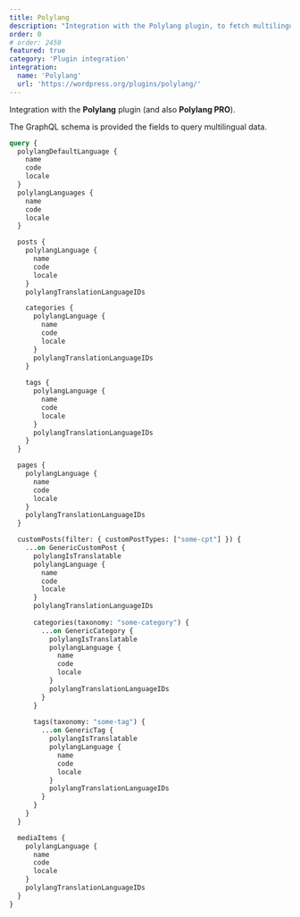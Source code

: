 ```yaml
---
title: Polylang
description: "Integration with the Polylang plugin, to fetch multilingual data."
order: 0
# order: 2450
featured: true
category: 'Plugin integration'
integration:
  name: 'Polylang'
  url: 'https://wordpress.org/plugins/polylang/'
---
```


Integration with the **Polylang** plugin (and also **Polylang PRO**).

The GraphQL schema is provided the fields to query multilingual data.

```graphql
query {
  polylangDefaultLanguage {
    name
    code
    locale
  }
  polylangLanguages {
    name
    code
    locale
  }

  posts {
    polylangLanguage {
      name
      code
      locale
    }
    polylangTranslationLanguageIDs

    categories {
      polylangLanguage {
        name
        code
        locale
      }
      polylangTranslationLanguageIDs
    }
    
    tags {
      polylangLanguage {
        name
        code
        locale
      }
      polylangTranslationLanguageIDs
    }
  }

  pages {
    polylangLanguage {
      name
      code
      locale
    }
    polylangTranslationLanguageIDs
  }

  customPosts(filter: { customPostTypes: ["some-cpt"] }) {
    ...on GenericCustomPost {
      polylangIsTranslatable
      polylangLanguage {
        name
        code
        locale
      }
      polylangTranslationLanguageIDs
      
      categories(taxonomy: "some-category") {
        ...on GenericCategory {
          polylangIsTranslatable
          polylangLanguage {
            name
            code
            locale
          }
          polylangTranslationLanguageIDs
        }
      }
      
      tags(taxonomy: "some-tag") {
        ...on GenericTag {
          polylangIsTranslatable
          polylangLanguage {
            name
            code
            locale
          }
          polylangTranslationLanguageIDs
        }
      }
    }
  }

  mediaItems {
    polylangLanguage {
      name
      code
      locale
    }
    polylangTranslationLanguageIDs
  }
}
```
